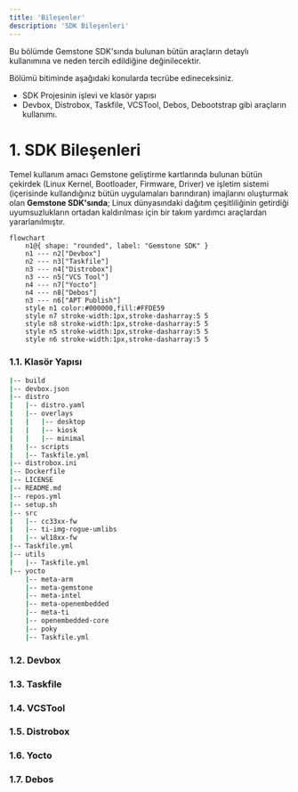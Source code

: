 ```yaml
---
title: 'Bileşenler'
description: 'SDK Bileşenleri'
---
```


Bu bölümde Gemstone SDK'sında bulunan bütün araçların detaylı kullanımına ve neden tercih edildiğine değinilecektir.

<Tip>
Bölümü bitiminde aşağıdaki konularda tecrübe edineceksiniz.

* SDK Projesinin işlevi ve klasör yapısı
* Devbox, Distrobox, Taskfile, VCSTool, Debos, Debootstrap gibi araçların kullanımı.
</Tip>

# 1. SDK Bileşenleri

Temel kullanım amacı Gemstone geliştirme kartlarında bulunan bütün çekirdek (Linux Kernel, Bootloader, Firmware, Driver)
ve işletim sistemi (içerisinde kullandığınız bütün uygulamaları barındıran) imajlarını oluşturmak olan
**Gemstone SDK'sında**; Linux dünyasındaki dağıtım çeşitliliğinin getirdiği uyumsuzlukların ortadan kaldırılması
için bir takım yardımcı araçlardan yararlanılmıştır.

```mermaid
flowchart
	n1@{ shape: "rounded", label: "Gemstone SDK" }
	n1 --- n2["Devbox"]
	n2 --- n3["Taskfile"]
	n3 --- n4["Distrobox"]
	n3 --- n5["VCS Tool"]
	n4 --- n7["Yocto"]
	n4 --- n8["Debos"]
	n3 --- n6["APT Publish"]
	style n1 color:#000000,fill:#FFDE59
	style n7 stroke-width:1px,stroke-dasharray:5 5
	style n8 stroke-width:1px,stroke-dasharray:5 5
	style n5 stroke-width:1px,stroke-dasharray:5 5
	style n6 stroke-width:1px,stroke-dasharray:5 5
```

### 1.1. Klasör Yapısı

```bash
|-- build
|-- devbox.json
|-- distro
|   |-- distro.yaml
|   |-- overlays
|   |   |-- desktop
|   |   |-- kiosk
|   |   |-- minimal
|   |-- scripts
|   |-- Taskfile.yml
|-- distrobox.ini
|-- Dockerfile
|-- LICENSE
|-- README.md
|-- repos.yml
|-- setup.sh
|-- src
|   |-- cc33xx-fw
|   |-- ti-img-rogue-umlibs
|   |-- wl18xx-fw
|-- Taskfile.yml
|-- utils
|   |-- Taskfile.yml
|-- yocto
    |-- meta-arm
    |-- meta-gemstone
    |-- meta-intel
    |-- meta-openembedded
    |-- meta-ti
    |-- openembedded-core
    |-- poky
    |-- Taskfile.yml
```

### 1.2. Devbox
### 1.3. Taskfile
### 1.4. VCSTool
### 1.5. Distrobox
### 1.6. Yocto
### 1.7. Debos
